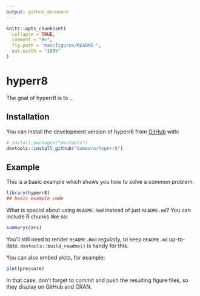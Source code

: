 ```yaml
---
output: github_document
---
```


<!-- README.md is generated from README.Rmd. Please edit that file -->

```r
knitr::opts_chunk$set(
  collapse = TRUE,
  comment = "#>",
  fig.path = "man/figures/README-",
  out.width = "100%"
)
```

# hyperr8

<!-- badges: start -->
<!-- badges: end -->

The goal of hyperr8 is to ...

## Installation

You can install the development version of hyperr8 from [GitHub](https://github.com/) with:

``` r
# install.packages("devtools")
devtools::install_github("bomeara/hyperr8")
```

## Example

This is a basic example which shows you how to solve a common problem:

```r
library(hyperr8)
## basic example code
```

What is special about using `README.Rmd` instead of just `README.md`? You can include R chunks like so:

```r
summary(cars)
```

You'll still need to render `README.Rmd` regularly, to keep `README.md` up-to-date. `devtools::build_readme()` is handy for this.

You can also embed plots, for example:

```r
plot(pressure)
```

In that case, don't forget to commit and push the resulting figure files, so they display on GitHub and CRAN.
